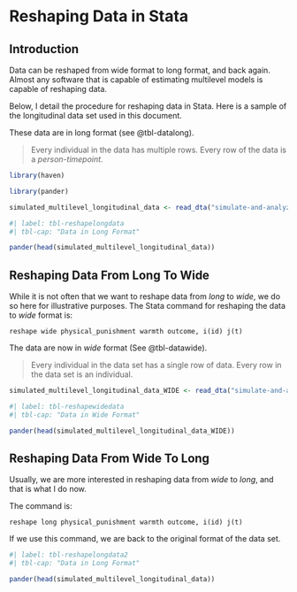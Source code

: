 # Reshaping Data in Stata {#sec-reshape}

## Introduction

Data can be reshaped from wide format to long format, and back again. Almost any software that is capable of estimating multilevel models is capable of reshaping data.

Below, I detail the procedure for reshaping data in Stata. Here is a sample of the longitudinal data set used in this document.

These data are in long format (see @tbl-datalong).

> Every individual in the data has multiple rows. Every row of the data is a *person-timepoint*.

```r

library(haven)

library(pander)

```

```r

simulated_multilevel_longitudinal_data <- read_dta("simulate-and-analyze-multilevel-data/simulated_multilevel_longitudinal_data.dta")

```

```r
#| label: tbl-reshapelongdata
#| tbl-cap: "Data in Long Format"

pander(head(simulated_multilevel_longitudinal_data))

```

## Reshaping Data From Long To Wide

While it is not often that we want to reshape data from *long* to *wide*, we do so here for illustrative purposes. The Stata command for reshaping the data to *wide* format is:

`reshape wide physical_punishment warmth outcome, i(id) j(t)` 

The data are now in *wide* format (See @tbl-datawide).

> Every individual in the data set has a single row of data. Every row in the data set is an individual.

```r

simulated_multilevel_longitudinal_data_WIDE <- read_dta("simulate-and-analyze-multilevel-data/simulated_multilevel_longitudinal_data_WIDE.dta")

```

```r
#| label: tbl-reshapewidedata
#| tbl-cap: "Data in Wide Format"

pander(head(simulated_multilevel_longitudinal_data_WIDE))

```

## Reshaping Data From Wide To Long

Usually, we are more interested in reshaping data from *wide* to *long*, and that is what I do now.

The command is: 

`reshape long physical_punishment warmth outcome, i(id) j(t)`

If we use this command, we are back to the original format of the data set. 

```r
#| label: tbl-reshapelongdata2
#| tbl-cap: "Data in Long Format"

pander(head(simulated_multilevel_longitudinal_data))

```









